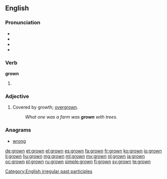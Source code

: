 ==English==

===Pronunciation===
* {{IPA|/ˈɡɻɔʊn/}}
* {{audio|en-us-grown.ogg|Audio (US)}}
* {{rhymes|əʊn}}
* {{homophones|lang=en|groan}}

===Verb===
'''grown'''

# {{past participle of|grow|lang=en}}

===Adjective===
{{en-adj}}

# Covered by growth; [[overgrown]].
#: ''What one was a farm was '''grown''' with trees.''

===Anagrams===
* [[wrong#English|wrong]]

[[Category:English irregular past participles]]

[[de:grown]]
[[et:grown]]
[[el:grown]]
[[es:grown]]
[[fa:grown]]
[[fr:grown]]
[[ko:grown]]
[[io:grown]]
[[li:grown]]
[[hu:grown]]
[[mg:grown]]
[[ml:grown]]
[[my:grown]]
[[nl:grown]]
[[ja:grown]]
[[oc:grown]]
[[pl:grown]]
[[ru:grown]]
[[simple:grown]]
[[fi:grown]]
[[sv:grown]]
[[te:grown]]